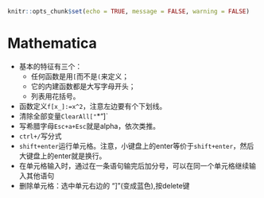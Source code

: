 ```r
knitr::opts_chunk$set(echo = TRUE, message = FALSE, warning = FALSE)
```
# Mathematica {#Mathematica}


- 基本的特征有三个：
    - 任何函数是用`[`而不是`(`来定义；
    - 它的内建函数都是大写字母开头；
    - 列表用花括号。
- 函数定义`f[x_]:=x^2`，注意左边要有个下划线。
- 清除全部变量`ClearAll["`*"]`
- 写希腊字母`Esc+a+Esc`就是alpha，依次类推。
- `ctrl+/`写分式
- `shift+enter`运行单元格。注意，小键盘上的enter等价于`shift+enter`，然后大键盘上的enter就是换行。
- 在单元格输入时，通过在一条语句输完后加分号，可以在同一个单元格继续输入其他语句
- 删除单元格：选中单元右边的 "]"(变成蓝色),按delete键